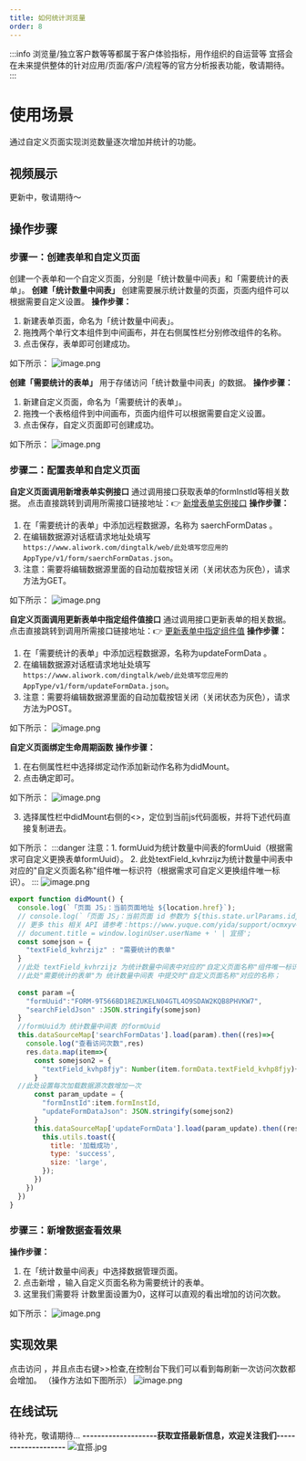 ```yaml
---
title: 如何统计浏览量
order: 8
---
```

:::info
浏览量/独立客户数等等都属于客户体验指标，用作组织的自运营等
宜搭会在未来提供整体的针对应用/页面/客户/流程等的官方分析报表功能，敬请期待。
:::
#  使用场景
通过自定义页面实现浏览数量逐次增加并统计的功能。
##  视频展示
更新中，敬请期待～
##  操作步骤
### 步骤一：创建表单和自定义页面
创建一个表单和一个自定义页面，分别是「统计数量中间表」和「需要统计的表单」。
**创建「统计数量中间表」**
创建需要展示统计数量的页面，页面内组件可以根据需要自定义设置。
**操作步骤：**

1. 新建表单页面，命名为「统计数量中间表」。
2. 拖拽两个单行文本组件到中间画布，并在右侧属性栏分别修改组件的名称。
3. 点击保存，表单即可创建成功。

如下所示：
![image.png](https://img.alicdn.com/imgextra/i4/O1CN01IwMJut1HSIAD1GDLF_!!6000000000756-2-tps-1906-888.png)

**创建「需要统计的表单」**
用于存储访问「统计数量中间表」的数据。
**操作步骤：**

1. 新建自定义页面，命名为「需要统计的表单」。
2. 拖拽一个表格组件到中间画布，页面内组件可以根据需要自定义设置。
3. 点击保存，自定义页面即可创建成功。

如下所示：
![image.png](https://img.alicdn.com/imgextra/i1/O1CN01lQEk5Y1LkqfqXtcT9_!!6000000001338-2-tps-1912-886.png)

### 步骤二：配置表单和自定义页面
**自定义页面调用新增表单实例接口**
通过调用接口获取表单的formInstId等相关数据。
点击直接跳转到调用所需接口链接地址：👉 [新增表单实例接口](https://www.yuque.com/yida/support/aql605#oi5tzg)
**操作步骤：**

1. 在「需要统计的表单」中添加远程数据源，名称为 saerchFormDatas 。
2. 在编辑数据源对话框请求地址处填写 `https://www.aliwork.com/dingtalk/web/此处填写您应用的AppType/v1/form/saerchFormDatas.json`。
3. 注意：需要将编辑数据源里面的自动加载按钮关闭（关闭状态为灰色），请求方法为GET。

如下所示： 
![image.png](https://img.alicdn.com/imgextra/i1/O1CN01GDr8yB26YHkhhh6aO_!!6000000007673-2-tps-1912-887.png)

**自定义页面调用更新表单中指定组件值接口**
通过调用接口更新表单的相关数据。
点击直接跳转到调用所需接口链接地址：👉 [更新表单中指定组件值](https://www.yuque.com/yida/support/aql605#vGtpN)
**操作步骤：**

1. 在「需要统计的表单」中添加远程数据源，名称为updateFormData 。
2. 在编辑数据源对话框请求地址处填写 `https://www.aliwork.com/dingtalk/web/此处填写您应用的AppType/v1/form/updateFormData.json`。
3. 注意：需要将编辑数据源里面的自动加载按钮关闭（关闭状态为灰色），请求方法为POST。

如下所示： 
![image.png](https://img.alicdn.com/imgextra/i2/O1CN01yjAPYa1oskMj1Npp7_!!6000000005281-2-tps-1913-882.png)

**自定义页面绑定生命周期函数**
**操作步骤：**

1. 在右侧属性栏中选择绑定动作添加新动作名称为didMount。
2. 点击确定即可。

如下所示：
![image.png](https://img.alicdn.com/imgextra/i3/O1CN01mul2Ik1qw4TAMdDTK_!!6000000005559-2-tps-1905-910.png)



3. 选择属性栏中didMount右侧的&lt;&gt;，定位到当前js代码面板，并将下述代码直接复制进去。

如下所示：
:::danger
注意：1. formUuid为统计数量中间表的formUuid（根据需求可自定义更换表单formUuid）。
   2. 此处textField_kvhrzijz为统计数量中间表中对应的"自定义页面名称"组件唯一标识符（根据需求可自定义更换组件唯一标识）。
:::
![image.png](https://img.alicdn.com/imgextra/i3/O1CN01uQv91d1KPUau1byCb_!!6000000001156-2-tps-1916-895.png)

```javascript
export function didMount() {
  console.log(`「页面 JS」：当前页面地址 ${location.href}`);
  // console.log(`「页面 JS」：当前页面 id 参数为 ${this.state.urlParams.id}`);
  // 更多 this 相关 API 请参考：https://www.yuque.com/yida/support/ocmxyv#OCEXd
  // document.title = window.loginUser.userName + ' | 宜搭';
  const somejson = {
    "textField_kvhrzijz" : "需要统计的表单"
  }
  //此处 textField_kvhrzijz 为统计数量中间表中对应的"自定义页面名称"组件唯一标识符；
  //此处"需要统计的表单"为 统计数量中间表 中提交时"自定义页面名称"对应的名称；
 
  const param ={
    "formUuid":"FORM-9T566BD1REZUKELN04GTL4O9SDAW2KQB8PHVKW7",
    "searchFieldJson" :JSON.stringify(somejson)
  }
  //formUuid为 统计数量中间表 的formUuid
  this.dataSourceMap['searchFormDatas'].load(param).then((res)=>{
    console.log("查看访问次数",res)
    res.data.map(item=>{
      const somejson2 = {
        "textField_kvhp8fjy": Number(item.formData.textField_kvhp8fjy)+ 1
      }
  //此处设置每次加载数据源次数增加一次
      const param_update = {
        "formInstId":item.formInstId,
        "updateFormDataJson": JSON.stringify(somejson2)
      }
      this.dataSourceMap['updateFormData'].load(param_update).then((res) => {
        this.utils.toast({
          title: '加载成功',
          type: 'success',
          size: 'large',
        });
      })
    })
  })
}
```
### 步骤三：新增数据查看效果
**操作步骤：**

1. 在「统计数量中间表」中选择数据管理页面。
2. 点击新增 ，输入自定义页面名称为需要统计的表单。
3. 这里我们需要将 计数里面设置为0，这样可以直观的看出增加的访问次数。

如下所示： 
![image.png](https://img.alicdn.com/imgextra/i4/O1CN01yngUCK1y9XQYppC6f_!!6000000006536-2-tps-1899-886.png)

## 实现效果
点击访问 ，并且点击右键>>检查,在控制台下我们可以看到每刷新一次访问次数都会增加。
（操作方法如下图所示） 
![image.png](https://img.alicdn.com/imgextra/i1/O1CN01Ju2S7V1cBtvIWvYz3_!!6000000003563-2-tps-2320-1308.png)

## 在线试玩
待补充，敬请期待...
**--------------------获取宜搭最新信息，欢迎关注我们--------------------**
![宜搭.jpg](https://img.alicdn.com/imgextra/i2/O1CN01JKTC7n1JaedD1aYVN_!!6000000001045-0-tps-1800-1012.jpg)
